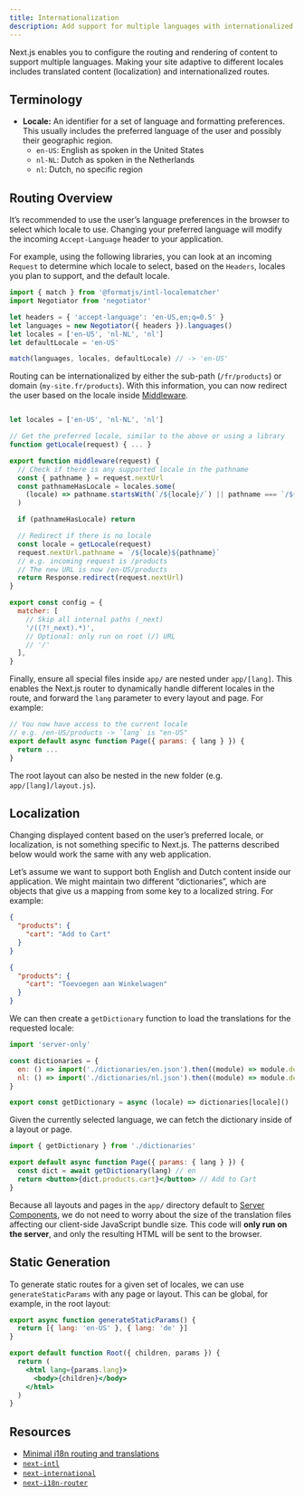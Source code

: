 ```yaml
---
title: Internationalization
description: Add support for multiple languages with internationalized routing and localized content.
---
```


Next.js enables you to configure the routing and rendering of content to support multiple languages. Making your site adaptive to different locales includes translated content (localization) and internationalized routes.

## Terminology

- **Locale:** An identifier for a set of language and formatting preferences. This usually includes the preferred language of the user and possibly their geographic region.
  - `en-US`: English as spoken in the United States
  - `nl-NL`: Dutch as spoken in the Netherlands
  - `nl`: Dutch, no specific region

## Routing Overview

It’s recommended to use the user’s language preferences in the browser to select which locale to use. Changing your preferred language will modify the incoming `Accept-Language` header to your application.

For example, using the following libraries, you can look at an incoming `Request` to determine which locale to select, based on the `Headers`, locales you plan to support, and the default locale.

```js filename="middleware.js"
import { match } from '@formatjs/intl-localematcher'
import Negotiator from 'negotiator'

let headers = { 'accept-language': 'en-US,en;q=0.5' }
let languages = new Negotiator({ headers }).languages()
let locales = ['en-US', 'nl-NL', 'nl']
let defaultLocale = 'en-US'

match(languages, locales, defaultLocale) // -> 'en-US'
```

Routing can be internationalized by either the sub-path (`/fr/products`) or domain (`my-site.fr/products`). With this information, you can now redirect the user based on the locale inside [Middleware](/docs/app/building-your-application/routing/middleware).

```js filename="middleware.js"

let locales = ['en-US', 'nl-NL', 'nl']

// Get the preferred locale, similar to the above or using a library
function getLocale(request) { ... }

export function middleware(request) {
  // Check if there is any supported locale in the pathname
  const { pathname } = request.nextUrl
  const pathnameHasLocale = locales.some(
    (locale) => pathname.startsWith(`/${locale}/`) || pathname === `/${locale}`
  )

  if (pathnameHasLocale) return

  // Redirect if there is no locale
  const locale = getLocale(request)
  request.nextUrl.pathname = `/${locale}${pathname}`
  // e.g. incoming request is /products
  // The new URL is now /en-US/products
  return Response.redirect(request.nextUrl)
}

export const config = {
  matcher: [
    // Skip all internal paths (_next)
    '/((?!_next).*)',
    // Optional: only run on root (/) URL
    // '/'
  ],
}
```

Finally, ensure all special files inside `app/` are nested under `app/[lang]`. This enables the Next.js router to dynamically handle different locales in the route, and forward the `lang` parameter to every layout and page. For example:

```jsx filename="app/[lang]/page.js"
// You now have access to the current locale
// e.g. /en-US/products -> `lang` is "en-US"
export default async function Page({ params: { lang } }) {
  return ...
}
```

The root layout can also be nested in the new folder (e.g. `app/[lang]/layout.js`).

## Localization

Changing displayed content based on the user’s preferred locale, or localization, is not something specific to Next.js. The patterns described below would work the same with any web application.

Let’s assume we want to support both English and Dutch content inside our application. We might maintain two different “dictionaries”, which are objects that give us a mapping from some key to a localized string. For example:

```json filename="dictionaries/en.json"
{
  "products": {
    "cart": "Add to Cart"
  }
}
```

```json filename="dictionaries/nl.json"
{
  "products": {
    "cart": "Toevoegen aan Winkelwagen"
  }
}
```

We can then create a `getDictionary` function to load the translations for the requested locale:

```jsx filename="app/dictionaries.js"
import 'server-only'

const dictionaries = {
  en: () => import('./dictionaries/en.json').then((module) => module.default),
  nl: () => import('./dictionaries/nl.json').then((module) => module.default),
}

export const getDictionary = async (locale) => dictionaries[locale]()
```

Given the currently selected language, we can fetch the dictionary inside of a layout or page.

```jsx filename="app/[lang]/page.js"
import { getDictionary } from './dictionaries'

export default async function Page({ params: { lang } }) {
  const dict = await getDictionary(lang) // en
  return <button>{dict.products.cart}</button> // Add to Cart
}
```

Because all layouts and pages in the `app/` directory default to [Server Components](/docs/app/building-your-application/rendering/server-components), we do not need to worry about the size of the translation files affecting our client-side JavaScript bundle size. This code will **only run on the server**, and only the resulting HTML will be sent to the browser.

## Static Generation

To generate static routes for a given set of locales, we can use `generateStaticParams` with any page or layout. This can be global, for example, in the root layout:

```jsx filename="app/[lang]/layout.js"
export async function generateStaticParams() {
  return [{ lang: 'en-US' }, { lang: 'de' }]
}

export default function Root({ children, params }) {
  return (
    <html lang={params.lang}>
      <body>{children}</body>
    </html>
  )
}
```

## Resources

- [Minimal i18n routing and translations](https://github.com/vercel/next.js/tree/canary/examples/app-dir-i18n-routing)
- [`next-intl`](https://next-intl-docs.vercel.app/docs/next-13)
- [`next-international`](https://github.com/QuiiBz/next-international)
- [`next-i18n-router`](https://github.com/i18nexus/next-i18n-router)
